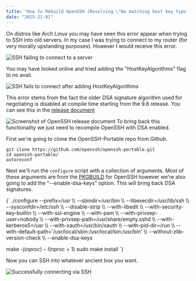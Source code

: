 ```yaml
---
title: "How to Rebuild OpenSSH (Resolving \"No matching host key type found\")"
date: "2025-21-01"
---
```


On distros like Arch Linux you may have seen this error appear when trying to SSH into old servers. In my case I was trying to connect to my router (for very morally upstanding purposes). However I would receive this error.

![SSH failing to connect to a server](/images/blog/Rebuilding-SSH-For-Arch/image-1.png)

You may have looked online and tried adding the  "HostKeyAlgorithms" flag to no avail.

![SSH fails to connect after adding HostKeyAlgorithms](/images/blog/Rebuilding-SSH-For-Arch/image-2.png)


This error stems from the fact the older DSA signature algorithm used for negotiating is disabled at compile time starting from the 9.8 release. You can see this in the [release document](https://www.openssh.com/txt/release-9.8)

![Screenshot of OpenSSH release document](/images/blog/Rebuilding-SSH-For-Arch/2.png)
To bring back this functionality we just need to recompile OpenSSH with DSA enabled.

First we're going to clone the OpenSSH-Portable repo from Github.

``` asdf
git clone https://github.com/openssh/openssh-portable.git
cd openssh-portable/
autoreconf
```

Next we'll run the `configure` script with a collection of arguments. Most of these arguments are from the [PKGBUILD](https://gitlab.archlinux.org/archlinux/packaging/packages/openssh/-/blob/main/PKGBUILD?ref_type=heads) for OpenSSH however we're also going to add the "--enable-dsa-keys" option. This will bring back DSA signatures.

<CodeBlock language="bash" canCopy={true}>
{`
./configure --prefix=/usr \\
    --sbindir=/usr/bin \\
    --libexecdir=/usr/lib/ssh \\
    --sysconfdir=/etc/ssh \\
    --disable-strip \\
    --with-libedit \\
    --with-security-key-builtin \\
    --with-ssl-engine \\
    --with-pam \\
    --with-privsep-user=nobody \\
    --with-privsep-path=/usr/share/empty.sshd \\
    --with-kerberos5=/usr \\
    --with-xauth=/usr/bin/xauth \\
    --with-pid-dir=/run \\
    --with-default-path='/usr/local/sbin:/usr/local/bin:/usr/bin' \\
    --without-zlib-version-check \\
    --enable-dsa-keys

make -j$(nproc) -l$(nproc + 1) 
sudo make install
`}
</CodeBlock>

Now you can SSH into whatever ancient box you want.

![Successfully connecting via SSH](/images/blog/Rebuilding-SSH-For-Arch/image.png)
